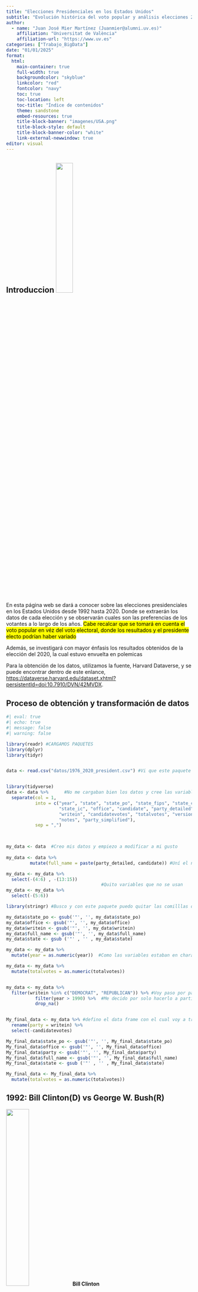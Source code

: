 ---
title: "Elecciones Presidenciales en los Estados Unidos"
subtitle: "Evolución histórica del voto popular y análisis elecciones 2020"
author:
  - name: "Juan José Mier Martínez (Juanmier@alumni.uv.es)"
    affiliation: "Universitat de València"
    affiliation-url: "https://www.uv.es"
categories: ["Trabajo_BigData"]
date: "01/01/2025"
format:
  html:
    main-container: true
    full-width: true
    backgroundcolor: "skyblue"
    linkcolor: "red"
    fontcolor: "navy"
    toc: true
    toc-location: left
    toc-title: "Índice de contenidos"
    theme: sandstone
    embed-resources: true
    title-block-banner: "imagenes/USA.png"
    title-block-style: default
    title-block-banner-color: "white"
    link-external-newwindow: true
editor: visual
---

## Introduccion ![](imagenes/RvsD.png){fig-align="right" width="30%"}

En esta página web se dará a conocer sobre las elecciones presidenciales en los Estados Unidos desde 1992 hasta 2020. Donde se extraerán los datos de cada elección y se observarán cuales son las preferencias de los votantes a lo largo de los años. <mark>Cabe recalcar que se tomará en cuenta el voto popular en véz del voto electoral<mark>, donde los resultados y el presidente electo podrían haber variado

Además, se investigará con mayor énfasis los resultados obtenidos de la elección del 2020, la cual estuvo envuelta en polemicas

Para la obtención de los datos, utilizamos la fuente, Harvard Dataverse, y se puede encontrar dentro de este enlance, <https://dataverse.harvard.edu/dataset.xhtml?persistentId=doi:10.7910/DVN/42MVDX>.

## Proceso de obtención y transformación de datos

```{r}
#| eval: true
#| echo: true
#| message: false
#| warning: false

library(readr) #CARGAMOS PAQUETES
library(dplyr)
library(tidyr)


data <- read.csv("datos/1976_2020_president.csv") #Vi que este paquete era mejor para traer la información


library(tidyverse)
data <- data %>%      #No me cargaban bien los datos y cree las variables por separado
  separate(col = 1,  
           into = c("year", "state", "state_po", "state_fips", "state_cen", 
                    "state_ic", "office", "candidate", "party_detailed", 
                    "writein", "candidatevotes", "totalvotes", "version", 
                    "notes", "party_simplified"),
           sep = ",")
           


my_data <- data  #Creo mis datos y empiezo a modificar a mi gusto 
           
my_data <- data %>%
         mutate(full_name = paste(party_detailed, candidate)) #Uní el nombre y el apellido 

my_data <- my_data %>%
  select(-(4:6) , -(13:15))  
                                    #Quito variables que no se usan
my_data <- my_data %>%
  select(-(5:6))

library(stringr) #Busco y con este paquete puedo quitar las comilllas de mi data frame

my_data$state_po <- gsub('"', '', my_data$state_po)
my_data$office <- gsub('"', '', my_data$office)
my_data$writein <- gsub('"', '', my_data$writein)
my_data$full_name <- gsub('"', '', my_data$full_name)
my_data$state <- gsub ('"' , '' , my_data$state)

my_data <- my_data %>%
  mutate(year = as.numeric(year))  #Como las variables estaban en character, cambio year y totalvotes a nunerico

my_data <- my_data %>%
  mutate(totalvotes = as.numeric(totalvotes))


my_data <- my_data %>%
  filter(writein %in% c("DEMOCRAT", "REPUBLICAN")) %>% #Voy paso por paso quitando datos
           filter(year > 1990) %>%  #Me decido por solo hacerlo a partir de 1990
           drop_na()


My_final_data <- my_data %>% #defino el data frame con el cual voy a trabajar
  rename(party = writein) %>%
  select(-candidatevotes)

My_final_data$state_po <- gsub('"', '', My_final_data$state_po)
My_final_data$office <- gsub('"', '', My_final_data$office)
My_final_data$party <- gsub('"', '', My_final_data$party)
My_final_data$full_name <- gsub('"', '', My_final_data$full_name)
My_final_data$state <- gsub ('"' , '' , My_final_data$state)

My_final_data <- My_final_data %>%
  mutate(totalvotes = as.numeric(totalvotes))
```

## 1992: Bill Clinton(D) vs George W. Bush(R)

::: {layout-ncol="2"}
![](./imagenes/Bill_Clinton.jpg){width="35%"} **Bill Clinton**

![](./imagenes/George_H_W_Bush.jpg){width="34%"} **George W. Bush**
:::

La elección de 1992 resultó ser una victoria con un márgen amplio para el candidato democrata Bill Clinton derrotando al Geoorge H.W. Bush, que además resultó ser una victoria muy importante para el partido democrata, ya que desde las elecciones de 1976, no lograban alcanzar el poder presidencial.

Durante su mandato, se logró un superávit presupuestario, hecho que no se lograba en decadas, y gracias a ese superavit logró llevar a cabo una reforma del bienestar, beneficiando así a la sociedad estadounidense.

Además se logró un acuerdo comercial llamado TLCAN entre los 3 grandes paises de america, para fortalecer el desarrollo interno y externo.

![](imagenes/TLCAN.jpeg){fig-align="center" width="40%"}

```{r}
#| eval: true
#| echo: false
#| message: false
#| warning: false
data_1992 <- My_final_data %>%
  filter(year == 1992) #Eleccion 1992, selecciono solo datos de 1992


data_1992 <- data_1992 %>%
  mutate(totalvotes = as.numeric(totalvotes)) #volver a cambiar character por numeric


resultados_nacionales_1992 <- data_1992 %>%  #sumar votos por partido a nivel nacional
  group_by(party , full_name) %>%            
  summarise(total_votos = sum(totalvotes)) %>%
  arrange(desc(total_votos)) %>%
  ungroup() %>%
mutate (porcentaje = round(total_votos / sum(total_votos) * 100, 2), #creo una variable que nos muestre el porcentake de votos 
total_votos = format(total_votos, big.mark = ",")) #busco en internet como agregar comas a los resultados, porque sino no salia en grafico
           
#HACER GRAFICO

library(ggplot2)
library(ggthemes)


ggplot(resultados_nacionales_1992, aes(x = full_name, y = total_votos, fill = party)) + 
  geom_bar(stat = "identity") +
  labs (title = "Elecciones 1992",    
  subtitle = "(Votos por candidato)", 
  caption = " Datos de MIT Election Data and Science Lab, 2017, Harvard Dataverse, V8",
  x = "Candidato", 
  y = "Número de votos", 
  fill = "Partido", 
  tag = "plot 1") +
  theme_clean() +
  theme(plot.subtitle = element_text(hjust = 1)) + 
  theme(plot.title = element_text(size = 22, hjust = 0.9)) +
  theme(panel.background = element_rect(fill = "navy", colour = "firebrick", 
                                       linewidth = 2)) +
  theme(axis.text.x = element_text(colour = "black", size = 10)) + 
  geom_text(aes(label = porcentaje),  color = "white", vjust = -0.3) +
  scale_fill_manual(values = c("DEMOCRAT" = "blue", "REPUBLICAN" = "red"))

# Hago grafico con el nombre completo de los 2 candidatos en el eje x y en el eje y su numero de votos, y que su barra el relleno, contenga el color que asignaré despues.
#Utilizo un geom_bar para mostrar las diferencias aunque no supe hacer que las barras se midieran segun los votos, sino que solo aparecen en el mismo sitio independientemente de su número de votos.
#Le ponemos labes al plot
#probamos temas y theme_clean es el mas adecuado
#modificamos apariencia del plot con cambiando color y tamaño mediante theme
#con geom_text, ponemos el %
#asignamos colores a las barras con un paquete que me gustó mucho y que usaré despues 
        
```

## 1996. Bill Clinton(D) vs Robert Dole(R)

::: {layout-ncol="2"}
![](./imagenes/Bill_Clinton.jpg){width="35%"} **Bill Clinton**

![](./imagenes/Rob_Dole.jpg){width="34%"} **Robert Dole**
:::

En 1996, Bill Clinton, del Partido Demócrata, logró la reelección tras enfrentarse al candidato republicano Robert Dole. Este resultado reivindicó el alto índice de apropación del gobierno de Clinton, otorgándole un mayor margen de victoria frente al candidato republicano

Su mandato fue recordado por el escandalo Lewinsky, donde fue acusado de acoso sexual y se llevó a cabo una moción de censura.

```{r}
#| eval: true
#| echo: false
#| message: false
#| warning: false

data_1996 <- My_final_data %>%
  filter(year == 1996)

resultados_nacionales_1996 <- data_1996 %>%
  group_by(party, full_name) %>%
  summarise(total_votos = sum(totalvotes))%>%
              arrange(desc(total_votos))%>%
              ungroup() %>%
  mutate (porcentaje = round(total_votos / sum(total_votos) * 100, 2), 
          total_votos = format(total_votos, big.mark = ","))

#HACER GRAFICO

ggplot(resultados_nacionales_1996, aes(x = full_name, y = total_votos, fill = party)) +
  geom_bar(stat = "identity") +
  labs (title = "Elecciones 1996",
        subtitle = "(Votos por candidato)", 
        caption = " Datos de MIT Election Data and Science Lab, 2017, Harvard Dataverse, V8",
        x = "Candidato", 
        y = "Número de votos", 
        fill = "Partido", 
        tag = "plot 2") +
  theme_clean() +
  theme(plot.subtitle = element_text(hjust = 1)) + 
  theme(plot.title = element_text(size = 22, hjust = 0.9)) +
  theme(panel.background = element_rect(fill = "navy", colour = "firebrick", 
                                        linewidth = 2)) +
  theme(axis.text.x = element_text(colour = "black", size = 10)) + 
  geom_text(aes(label = porcentaje),  color = "white", vjust = -0.3) +
  scale_fill_manual(values = c("DEMOCRAT" = "blue", "REPUBLICAN" = "red"))
```

## 2000 George W. Bush(R) vs Al Gore(D)

::: {layout-ncol="2"}
![](./imagenes/Al_Gore.jpg){width="35%"} **Al Gore**

![](./imagenes/George_W_Bush.jpeg){width="34%"} **George W. Bush**
:::

En esta contienda, la elección estuvo envuelta en polémicas, como el caso de Florida, donde por solo 500 votos logró obtener todos los votos electorales del estado.

Aquí introducimos la diferencia entre el voto popular y el voto electoral, donde AL gore, obtuvo una mayor cantidad de votos, sin embargo Bush salió victorioso al realizar la suma del voto electoral, el cual define al ganador.

Entre los grandes acontecimientos de su mandato, se encuentra una de las mayores noticias de impacto internacional, como lo fué la caída de las torres gemelas provocado por un ataque teorrista. Ante estos ataques, Bush lideró la iniciativa de iniciar la guerra contra Irak argumentando la necesidad de eliminar armas de destrucción masiva y organizaciones terroristas

::: {layout-ncol="2"}
![](./imagenes/Torresg.jpg){width="25%"}

![](./imagenes/Bushatentado.jpg){width="25%"}
:::

```{r}
#| eval: true
#| echo: false
#| message: false
#| warning: false

data_2000 <- My_final_data %>%
  filter(year == 2000)


resultados_nacionales_2000 <- data_2000 %>%
  group_by(party, full_name) %>%
  summarise(total_votos = sum(totalvotes))%>%
  arrange(desc(total_votos))%>%
  ungroup() %>%
  mutate (porcentaje = round(total_votos / sum(total_votos) * 100, 2), 
          total_votos = format(total_votos, big.mark = ","))


#HACER GRAFICO

ggplot(resultados_nacionales_2000, aes(x = full_name, y = total_votos, fill = party)) +
  geom_bar(stat = "identity") +
  labs (title = "Elecciones 2000",
        subtitle = "(Votos por candidato)", 
        caption = " Datos de MIT Election Data and Science Lab, 2017, Harvard Dataverse, V8",
        x = "Candidato", 
        y = "Número de votos", 
        fill = "Partido", 
        tag = "plot 3") +
  theme_clean() +
  theme(plot.subtitle = element_text(hjust = 1)) + 
  theme(plot.title = element_text(size = 22, hjust = 0.9)) +
  theme(panel.background = element_rect(fill = "navy", colour = "firebrick", 
                                        linewidth = 2)) +
  theme(axis.text.x = element_text(colour = "black", size = 10)) + 
  geom_text(aes(label = porcentaje),  color = "white", vjust = -0.3) +
  scale_fill_manual(values = c("DEMOCRAT" = "blue", "REPUBLICAN" = "red"))
```

## 2004 George W. Bush(R) vs John Kerry(D)

::: {layout-ncol="2"}
![](./imagenes/George_W_Bush.jpeg){width="34%"} **George W. Bush**

![](./imagenes/John_Kerry.jpg){width="35%"} **John Kerry**
:::

La elección presidencial de 2004 marcó la reelección de George W. Bush tras enfrentarse al senador demócrata John Kerry. La contienda estuvo fuertemente influenciada por la "Guerra contra el Terror", las guerras en Irak y Afganistán, y las tensiones políticas tras los atentados del 11 de septiembre.

Entre los acontecimientos mas resaltantes durante su administración, fue la mala respuesta que se otorgó a los afectados por el huracán Katrina. Además su aprobación decreció aún mas debido a la crisis economica global, la cual provocó una gran recesión

```{r}
#| eval: true
#| echo: false
#| message: false
#| warning: false

data_2004 <- My_final_data %>%
  filter(year == 2004)


resultados_nacionales_2004 <- data_2004 %>%
  group_by(party, full_name) %>%
  summarise(total_votos = sum(totalvotes))%>%
  arrange(desc(total_votos))%>%
  ungroup() %>%
  mutate (porcentaje = round(total_votos / sum(total_votos) * 100, 2),  
          total_votos = format(total_votos, big.mark = ","))

#HACER GRAFICO
ggplot(resultados_nacionales_2004, aes(x = full_name, y = total_votos, fill = party)) +
  geom_bar(stat = "identity") +
  labs (title = "Elecciones 2004",
        subtitle = "(Votos por candidato)", 
        caption = " Datos de MIT Election Data and Science Lab, 2017, Harvard Dataverse, V8",
        x = "Candidato", 
        y = "Número de votos", 
        fill = "Partido", 
        tag = "plot 4") +
  theme_clean() +
  theme(plot.subtitle = element_text(hjust = 1)) + 
  theme(plot.title = element_text(size = 22, hjust = 0.9)) +
  theme(panel.background = element_rect(fill = "navy", colour = "firebrick", 
                                        linewidth = 2)) +
  theme(axis.text.x = element_text(colour = "black", size = 10)) + 
  geom_text(aes(label = porcentaje),  color = "white", vjust = -0.3) +
  scale_fill_manual(values = c("DEMOCRAT" = "blue", "REPUBLICAN" = "red"))
```

## 2008 Barack H. Obama(D) VS John MCcain(R)

::: {layout-ncol="2"}
![](./imagenes/Barack_Obama.jpg){width="34%"} **Barack Obama**

![](./imagenes/John_MCcain.jpg){width="35%"} **John MCcain**
:::

La elección presidencial de 2008 marcó un momento histórico en la política estadounidense, con la elección de Barack Obama como el primer presidente afroamericano del país. Enfrentándose al veterano senador republicano John McCain, Obama capturó la atención del país con su mensaje de esperanza, cambio y unidad en un momento de crisis económica.

El partido democrata se habría reformado y su nuevo líder, Barack Obama, mostró un cambio para el partido y para sus votantes.

Uno de los momentos clave durante su mandato, fue el asesinato de Osama Bin Laden, terrorista que condujo los ataques de septiembre 2001

::: {layout-ncol="2"}
![](./imagenes/Dparty.jpg){width="15%"}

![](./imagenes/Osama.jpg){width="35%"}
:::

```{r}
#| eval: true
#| echo: false
#| message: false
#| warning: false


data_2008 <- My_final_data %>%
  filter(year == 2008)


resultados_nacionales_2008 <- data_2008 %>%
  group_by(party, full_name) %>%
  summarise(total_votos = sum(totalvotes))%>%
  arrange(desc(total_votos))%>%
  ungroup() %>%
  mutate (porcentaje = round(total_votos / sum(total_votos) * 100, 2),
          total_votos = format(total_votos, big.mark = ","))

#HACER GRAFICO

ggplot(resultados_nacionales_2008, aes(x = full_name, y = total_votos, fill = party)) +
  geom_bar(stat = "identity") +
  labs (title = "Elecciones 2008",
        subtitle = "(Votos por candidato)", 
        caption = " Datos de MIT Election Data and Science Lab, 2017, Harvard Dataverse, V8",
        x = "Candidato", 
        y = "Número de votos", 
        fill = "Partido", 
        tag = "plot 5") +
  theme_clean() +
  theme(plot.subtitle = element_text(hjust = 1)) + 
  theme(plot.title = element_text(size = 22, hjust = 0.9)) +
  theme(panel.background = element_rect(fill = "navy", colour = "firebrick", 
                                        linewidth = 2)) +
  theme(axis.text.x = element_text(colour = "black", size = 10)) + 
  geom_text(aes(label = porcentaje),  color = "white", vjust = -0.3) +
  scale_fill_manual(values = c("DEMOCRAT" = "blue", "REPUBLICAN" = "red"))


```

## 2012 Barack H. Obama(D) VS Mitt Romney(R)

::: {layout-ncol="2"}
![](./imagenes/Barack_Obama.jpg){width="34%"} **Barack Obama**

![](./imagenes/Mitt_Romney.jpg){width="35%"} **Mitt Romney**
:::

La elección presidencial de 2012 consolidó el segundo mandato de Barack Obama, quien derrotó al exgobernador republicano de Massachusetts, Mitt Romney. Esta elección se desarrolló en un contexto de lenta recuperación económica tras la Gran Recesión, pero con un fuerte respaldo a las políticas de Obama.

```{r}
#| eval: true
#| echo: false
#| message: false
#| warning: false


data_2012 <- My_final_data %>%
  filter(year == 2012)


resultados_nacionales_2012 <- data_2012 %>%
  group_by(party, full_name) %>%
  summarise(total_votos = sum(totalvotes))%>%
  arrange(desc(total_votos))%>%
  ungroup() %>%
  mutate (porcentaje = round(total_votos / sum(total_votos) * 100, 2),  
          total_votos = format(total_votos, big.mark = ","))

#HACER GRAFICO

ggplot(resultados_nacionales_2012, aes(x = full_name, y = total_votos, fill = party)) +
  geom_bar(stat = "identity") +
  labs (title = "Elecciones 2012",
        subtitle = "(Votos por candidato)", 
        caption = " Datos de MIT Election Data and Science Lab, 2017, Harvard Dataverse, V8",
        x = "Candidato", 
        y = "Número de votos", 
        fill = "Partido", 
        tag = "plot 6") +
  theme_clean() +
  theme(plot.subtitle = element_text(hjust = 1)) + 
  theme(plot.title = element_text(size = 22, hjust = 0.9)) +
  theme(panel.background = element_rect(fill = "navy", colour = "firebrick", 
                                        linewidth = 2)) +
  theme(axis.text.x = element_text(colour = "black", size = 10)) + 
  geom_text(aes(label = porcentaje),  color = "white", vjust = -0.3) +
  scale_fill_manual(values = c("DEMOCRAT" = "blue", "REPUBLICAN" = "red"))

```

## 2016 Donald J. Trump(R) VS Hillary Clinton(D)

::: {layout-ncol="2"}
![](./imagenes/Donald_Trump.jpg){width="34%"} **Donald Trump**

![](./imagenes/Hillary_Clinton.jpg){width="35%"} **Hillary Clinton**
:::

La elección presidencial de 2016 fue una de las más polémicas y sorpresivas en la historia reciente de Estados Unidos. Donald J. Trump, un empresario y personalidad televisiva sin experiencia política previa, derrotó a Hillary Clinton, ex primera dama y secretaria de Estado. La campaña estuvo marcada por la influencia de las redes sociales.

Aunque Hillary Clinton ganó el voto popular por casi 3 millones de votos, Trump aseguró la victoria al dominar en estados clave como Wisconsin, Michigan y Pensilvania, logrando los votos necesarios en el Colegio Electoral.

El lema de Trump,**Make America Great Again** enfocado en la recuperación económica, provocó un movimiento nacional a favor y en contra. Aunque el presidente estuvo envuelto en muchas polémicas, logró sacar al país adelante y provocar un crecimiento económico continuo hasta la pandemia

![](/imagenes/MAGA.Jpeg){fig-align="center" width="25%"}

```{r}
#| eval: true
#| echo: false
#| message: false
#| warning: false


data_2016 <- My_final_data %>%
  filter(year == 2016)


resultados_nacionales_2016 <- data_2016 %>%
  group_by(party, full_name) %>%
  summarise(total_votos = sum(totalvotes))%>%
  arrange(desc(total_votos))%>%
  ungroup() %>%
  mutate (porcentaje = round(total_votos / sum(total_votos) * 100, 2), 
          total_votos = format(total_votos, big.mark = ","))

#HACER GRAFICO

ggplot(resultados_nacionales_2016, aes(x = full_name, y = total_votos, fill = party)) +
  geom_bar(stat = "identity") +
  labs (title = "Elecciones 2016",
        subtitle = "(Votos por candidato)", 
        caption = " Datos de MIT Election Data and Science Lab, 2017, Harvard Dataverse, V8",
        x = "Candidato", 
        y = "Número de votos", 
        fill = "Partido", 
        tag = "plot 7") +
  theme_clean() +
  theme(plot.subtitle = element_text(hjust = 1)) + 
  theme(plot.title = element_text(size = 22, hjust = 0.9)) +
  theme(panel.background = element_rect(fill = "navy", colour = "firebrick", 
                                        linewidth = 2)) +
  theme(axis.text.x = element_text(colour = "black", size = 10)) + 
  geom_text(aes(label = porcentaje),  color = "white", vjust = -0.3) +
  scale_fill_manual(values = c("DEMOCRAT" = "blue", "REPUBLICAN" = "red"))

```

## 2020 Donald J. Trump(R) VS Joe Biden(D)

::: {layout-ncol="2"}
![](./imagenes/Donald_Trump.jpg){width="34%"} **Donald Trump**

![](./imagenes/Joe_Biden.jpg){width="35%"} **Joe Biden**
:::

La elección presidencial de 2020, al igual que la de 2016, estuvo profundamente influenciada por el papel de las redes sociales, especialmente en un contexto donde la pandemia de COVID-19 sacudió al mundo. Este proceso electoral estuvo marcado por la crisis sanitaria, que transformó las campañas políticas con un aumento histórico del voto por correo y la limitación de eventos presenciales. Sin embargo, Donald Trump cuestionó repetidamente la legitimidad del voto por correo, generando una profunda división entre la población estadounidense.

Durante su mandato, la popularidad de Trump fue disminuyendo gradualmente, a pesar de contar con indicadores económicos positivos, en gran parte debido a la influencia de los medios de comunicación. Uno de los momentos clave fue la muerte de George Floyd, que desató una ola de protestas por justicia racial y contra la brutalidad policial, movimientos que se vieron amplificados por las redes sociales. En contraste, Trump apoyó incondicionalmente a las fuerzas policiales, lo que intensificó las tensiones sociales y afectó su imagen pública en los meses previos a la elección.

Ante los escándalos y las presiones económicas derivadas de la pandemia, Trump llegó desfavorecido al día de la elección. Estos eventos, junto con la movilización del voto demócrata, le dieron la victoria a Joe Biden, como se observa en el \[**plot 8**\]. Biden superó a Trump por aproximadamente 7 millones de votos en el voto popular, lo que representa un margen de 4.54 puntos porcentuales. Además de la victoria demócrata, la participación fue histórica, con más de 155 millones de votantes, la cifra más alta en la historia electoral de Estados Unidos.

El mapa electoral gracias al paquete `usmap`, muestra cómo los demócratas lograron victorias en la mayoría de los estados del noreste, la costa oeste y partes del medio oeste, incluyendo estados clave como Pensilvania, Michigan y Wisconsin. Por otro lado, los republicanos consolidaron su dominio en el sur, el medio oeste y las regiones montañosas del oeste.

Los llamados "campos de batalla" o "swing states", como Arizona, Georgia, Pensilvania, Michigan y Wisconsin, jugaron un papel crucial en los resultados. Joe Biden logró recuperar varios de estos estados que Trump había ganado en 2016, inclinando la balanza a favor del Partido Demócrata.

En cuanto al desempeño en cada estado con el \[**plot_10**\], se observa que los demócratas tuvieron una ventaja clara en estados densamente poblados como California, Nueva York e Illinois, reflejado en las barras azules más largas, gracias a la gran cantidad de habitantes votantes. Por su parte, los republicanos encontraron en Texas y Florida sus principales bastones, estados que les otorgan una cantidad significativa de votos electorales.

En estados como Arizona, Georgia y Pensilvania, las barras de ambos partidos son cercanas en longitud, lo que refleja elecciones altamente competitivas. Sin embargo, al final, estos estados fueron favorecidos para los demócratas, consolidando su victoria en el Colegio Electoral.

```{r}
#| eval: true
#| echo: false
#| message: false
#| warning: false

data_2020 <- My_final_data %>%
  filter(year == 2020)

resultados_nacionales_2020 <- data_2020 %>%
  group_by(party, full_name) %>%
  summarise(total_votos = sum(totalvotes))%>%
  arrange(desc(total_votos))%>%
  ungroup() %>%
  mutate (porcentaje = round(total_votos / sum(total_votos) * 100, 2),
          total_votos = format(total_votos, big.mark = ","))


ggplot(resultados_nacionales_2020, aes(x = full_name, y = total_votos, fill = party)) +
  geom_bar(stat = "identity") +
  labs (title = "Elecciones 2020",
        subtitle = "(Votos por candidato)", 
        caption = " Datos de MIT Election Data and Science Lab, 2017, Harvard Dataverse, V8",
        x = "Candidato", 
        y = "Número de votos", 
        fill = "Partido", 
        tag = "plot 8") +
  theme_clean() +
  theme(plot.subtitle = element_text(hjust = 1)) + 
  theme(plot.title = element_text(size = 22, hjust = 0.9)) +
  theme(panel.background = element_rect(fill = "navy", colour = "firebrick", 
                                        linewidth = 2)) +
  theme(axis.text.x = element_text(colour = "black", size = 10)) + 
  geom_text(aes(label = porcentaje),  color = "white", vjust = -0.3) +
  scale_fill_manual(values = c("DEMOCRAT" = "blue", "REPUBLICAN" = "red"))


#install.packages("usmap") 
library(ggplot2) #usamos paquete que vi en internet
library(usmap)

Estados_democratas <- c("CA","WA","OR","NV","AZ","NM","CO","MN","MI","WI","GA","VA","DC","MD","DE","PA","NJ","NY","CT","RI","VT","ME","NH","MA", "IL","HI")

Estados_republicanos <- c("ID","UT","MT","ND","SD","TX","OK","WY","NE","IA","KS","MO","AR","LA","MS","AL","TN","FL","NC","SC","KY","IN","OH","WV","AK")   

#Asignamos mediante state_co(variable) manualmente que estado es azul o rojo

datitos <- data.frame(    #creo data frame para despues usarlo en grafico
  state = c(Estados_democratas, Estados_republicanos),
  group = c(rep("Demócrata", length(Estados_democratas)), rep("Republicano", length(Estados_republicanos)))
)

#USAREMOS REP Y LENGHT, REP PARA QUE DEMOCRATAS Y REPUBLICANOS SE ASOCIEN A UN DATA FRAME SEGUN
#SEGUN LA CANTIDAD DE OBSERVACIONES QUE HAYA, CON LO QUE PARA USAR TODAS LAS QUE HAYA, USAMOS 
#LENGHT, DONDE TOMA TODAS LAS OBSERVACIONES ASOCIADAS A UNA VARIABLE

plot_usmap(data = datitos, values = "group", regions = "states", labels = TRUE, label_color = "white") + 
  scale_fill_manual(
    values = c("Demócrata" = "blue", "Republicano" = "red"),
    name = "Partido"
  ) +
  theme(legend.position = "right") +
  labs(title = "Mapa electoral por estado 2020",
       tag  = "Plot 9",
       caption = " Datos de MIT Election Data and Science Lab, 2017, Harvard Dataverse, V8",) +
  theme(plot.title = element_text(size = 22))

#El paquete usmap, viene con un mapa, el cual rellenamos con los valores group(el cual no entiendo, eso venia en un ejemplo de internet), asignamos states, y ponemos sus labels para saber que estado es


ggplot(data = data_2020, aes(x = state_po, y = totalvotes, fill = party)) +
  geom_bar(stat = "identity", position = "dodge") +
  scale_fill_manual(values = c("DEMOCRAT" = "blue", "REPUBLICAN" = "red")) +
  coord_flip() +  
  labs(
    title = "Comparación de votos por estado y partido",
    x = "Estado",
    y = "Número total de votos",
    fill = "Partido",
    tag = "Plot 10",
    caption = "Datos de MIT Election Data and Science Lab, 2017, Harvard Dataverse, V8"
  ) +
  theme_test() +
  theme(
    axis.text.x = element_blank(),  
    axis.text.y = element_text(size = 7))

#Hacemos grafico de barras para cada estado,
#Usamos dodge para que salgan las 2 barras de cada partido
#moficamos los ejes 
 
```

### Información sobre la sesión

-   Paquetes utilizados
-   `tidyverse`
-   `stringr`
-   `tidyr`
-   `sf`
-   `usmap`
-   `scales`
-   `readr`
-   `png`
-   `ggthemes`
-   `ggplot2`
-   `dplyr`

### Créditos

Perez Vazquez, Pedro Jose(<https://perezp44.github.io>)
